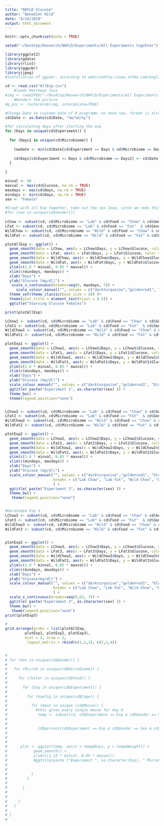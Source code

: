 ```yaml
---
title: "NAFLD Glucose"
author: "Benedikt Hild"
date: "8/24/2018"
output: html_document
---
```


```r
knitr::opts_chunk$set(echo = TRUE)

setwd("~/Desktop/Research/NAFLD/Experiments/All Experiments togehter")

library(ggplot2)
library(gdata)
library(rlist)
library(ggpubr)
library(jpeg)
#installation of ggpubr, according to websitehttp://www.sthda.com/english/articles/24-ggpubr-publication-ready-plots/81-ggplot2-easy-way-to-mix-multiple-graphs-on-the-same-page/

cd <- read.csv("AllExp.csv")
    #loads Matthews face
#img <- readJPEG("~/Desktop/Research/NAFLD/Experiments/All Experiments togehter/Matthew.jpg")  
    #Renders the picture
#g_pic <- rasterGrob(img, interpolate=TRUE)

#Change Date to custome date of R programm, no need now, format is already fine
cd$Date <- as.Date(cd$Date, "%m/%d/%y")

#for calculating days after starting the exp
for (Days in unique(cd$Experiment)) {
  
  for (Days2 in unique(cd$Microbiome)) {
    
    lowdate <- min(cd$Date[cd$Experiment == Days & cd$Microbiome == Days2])
  
    cd$Days[cd$Experiment == Days & cd$Microbiome == Days2] <- cd$Date[cd$Experiment == Days & cd$Microbiome == Days2] - lowdate
  }
  
}

minval <- 60
maxval <- max(cd$Glucose, na.rm = TRUE)
maxdays <- max(cd$Days, na.rm = TRUE)
mindays <- min(cd$Days, na.rm = TRUE)
sex <- "Female"

#Graph with all Exp together, take out the sex loop, since we redo this for males separately
#for (sex in unique(cd$Gender)){
    
LChow <- subset(cd, cd$Microbiome == "Lab" & cd$Food == "Chow" & cd$Gender == sex)
LFat <- subset(cd, cd$Microbiome == "Lab" & cd$Food == "Fat"  & cd$Gender == sex)
WildChow <- subset(cd, cd$Microbiome == "Wild" & cd$Food == "Chow" & cd$Gender == sex)
WildFat <- subset(cd, cd$Microbiome == "Wild" & cd$Food == "Fat" & cd$Gender == sex)

plotAllExp <- ggplot() +
  geom_smooth(data = LChow, aes(x = LChow$Days, y = LChow$Glucose, color = "Lab Chow")) +
  geom_smooth(data = LFat, aes(x = LFat$Days, y = LFat$Glucose, color = "Lab Fat")) +
  geom_smooth(data = WildChow, aes(x = WildChow$Days, y = WildChow$Glucose, color = "Wild Chow")) +
  geom_smooth(data = WildFat, aes(x = WildFat$Days, y = WildFat$Glucose, color = "Wild Fat")) +
  ylim(c(1.8 * minval, 0.85 * maxval)) +
  xlim(c(mindays, maxdays)) +
  xlab("Days") +
  ylab("Glucose [mg/dl]") +
   scale_x_continuous(breaks=seq(0, maxdays, 7)) +
     scale_colour_manual("", values = c("darkturquoise","goldenrod1", "blue3", "darkolivegreen4"), breaks = c("Lab Chow", "Lab Fat", "Wild Chow", "Wild Fat")) +
  theme_set(theme_classic(base_size = 20) )+
  theme(plot.title = element_text(hjust = 0.5)) +
  ggtitle("Starving Glucose Females")

print(plotAllExp)

LChow1 <- subset(cd, cd$Microbiome == "Lab" & cd$Food == "Chow" & cd$Gender == sex & cd$Experiment == 1)
LFat1 <- subset(cd, cd$Microbiome == "Lab" & cd$Food == "Fat"  & cd$Gender == sex & cd$Experiment == 1)
WildChow1 <- subset(cd, cd$Microbiome == "Wild" & cd$Food == "Chow" & cd$Gender == sex & cd$Experiment == 1)
WildFat1 <- subset(cd, cd$Microbiome == "Wild" & cd$Food == "Fat" & cd$Gender == sex & cd$Experiment == 1)

plotExp1 <- ggplot() +
  geom_smooth(data = LChow1, aes(x = LChow1$Days, y = LChow1$Glucose, color = "Lab Chow")) +
  geom_smooth(data = LFat1, aes(x = LFat1$Days, y = LFat1$Glucose, color = "Lab Fat")) +
  geom_smooth(data = WildChow1, aes(x = WildChow1$Days, y = WildChow1$Glucose, color = "Wild Chow")) +
  geom_smooth(data = WildFat1, aes(x = WildFat1$Days, y = WildFat1$Glucose, color = "Wild Fat")) +
  ylim(c(1.8 * minval, 0.85 * maxval)) +
  xlim(c(mindays, maxdays)) +
  xlab("Days") +
  ylab("Glucose (mg/dl)") +
  scale_colour_manual("", values = c("darkturquoise","goldenrod1", "blue3", "darkolivegreen4"), breaks = c("Lab Chow", "Lab Fat", "Wild Chow", "Wild Fat")) +
  ggtitle( paste("Experiment 1", as.character(sex) )) +
  theme_bw() +
  theme(legend.position="none")


LChow2 <- subset(cd, cd$Microbiome == "Lab" & cd$Food == "Chow" & cd$Gender == sex & cd$Experiment == 2)
LFat2 <- subset(cd, cd$Microbiome == "Lab" & cd$Food == "Fat"  & cd$Gender == sex & cd$Experiment == 2)
WildChow2 <- subset(cd, cd$Microbiome == "Wild" & cd$Food == "Chow" & cd$Gender == sex & cd$Experiment == 2)
WildFat2 <- subset(cd, cd$Microbiome == "Wild" & cd$Food == "Fat" & cd$Gender == sex & cd$Experiment == 2)

plotExp2 <- ggplot() +
  geom_smooth(data = LChow2, aes(x = LChow2$Days, y = LChow2$Glucose, color = "Lab Chow")) +
  geom_smooth(data = LFat2, aes(x = LFat2$Days, y = LFat2$Glucose, color = "Lab Fat")) +
  geom_smooth(data = WildChow2, aes(x = WildChow2$Days, y = WildChow2$Glucose, color = "Wild Chow")) +
  geom_smooth(data = WildFat2, aes(x = WildFat2$Days, y = WildFat2$Glucose, color = "Wild Fat")) +
  ylim(c(1.8 * minval, 0.85 * maxval)) +
  xlim(c(mindays, maxdays)) +
  xlab("Days") +
  ylab("Glucose (mg/dl)") +
  scale_colour_manual("", values = c("darkturquoise","goldenrod1", "blue3", "darkolivegreen4") ,
                      breaks = c("Lab Chow", "Lab Fat", "Wild Chow", "Wild Fat")
                      ) +
  ggtitle( paste("Experiment 2", as.character(sex) )) +
  theme_bw() +
   theme(legend.position="none") 


#Hardcoded Exp 3
LChow3 <- subset(cd, cd$Microbiome == "Lab" & cd$Food == "Chow" & cd$Gender == sex & cd$Experiment == 3)
LFat3 <- subset(cd, cd$Microbiome == "Lab" & cd$Food == "Fat"  & cd$Gender == sex & cd$Experiment == 3)
WildChow3 <- subset(cd, cd$Microbiome == "Wild" & cd$Food == "Chow" & cd$Gender == sex & cd$Experiment == 3)
WildFat3 <- subset(cd, cd$Microbiome == "Wild" & cd$Food == "Fat" & cd$Gender == sex & cd$Experiment == 3)


plotExp3 <- ggplot() +
  geom_smooth(data = LChow3, aes(x = LChow3$Days, y = LChow3$Glucose, color = "Lab Chow")) +
  geom_smooth(data = LFat3, aes(x = LFat3$Days, y = LFat3$Glucose, color = "Lab Fat")) +
  geom_smooth(data = WildChow3, aes(x = WildChow3$Days, y = WildChow3$Glucose, color = "Wild Chow")) +
  geom_smooth(data = WildFat3, aes(x = WildFat3$Days, y = WildFat3$Glucose, color = "Wild Fat")) +
  ylim(c(1.8 * minval, 0.85 * maxval)) +
  xlim(c(mindays, maxdays)) +
  xlab("Days") +
  ylab("Glucose(mg/dl)") +
  scale_colour_manual("", values = c("darkturquoise","goldenrod1", "blue3", "darkolivegreen4") ,
                      breaks = c("Lab Chow", "Lab Fat", "Wild Chow", "Wild Fat")
                      ) +
  scale_x_continuous(breaks=seq(0,63, 7)) +
  ggtitle( paste("Experiment 3", as.character(sex) )) +
  theme_bw() +
   theme(legend.position="none") 
print(plotExp3)

# 
grid.arrange(grobs = list(plotAllExp,
         plotExp1, plotExp2, plotExp3),
         ncol = 3, nrow = 2,
          layout_matrix = rbind(c(1,1,1), c(2,3,4))


# 
# for (Sex in unique(cd$Gender)) {
#   
#   for (Microb in unique(cd$Microbiome)) {
#     
#     for (futter in unique(cd$Food)) {
#       
#       for (Exp in unique(cd$Experiment)) {
#         
#         for (kaefig in unique(cd$Cage)) {
#           
#           for (maus in unique (cd$Mouse)) {
#             #this gives every single mouse for day 0
#              temp <- subset(cd, cd$Experiment == Exp & cd$Gender == Sex & cd$Microbiome == Microb & cd$Food == futter & cd$Cage == kaefig & cd$Mouse == maus)
#  
#              
#              cd$percent[cd$Experiment == Exp & cd$Gender == Sex & cd$Microbiome == Microb & cd$Food == futter & cd$Cage == kaefig & cd$Mouse == maus] <- temp$Weight/temp$Weight[temp$Days == 0]             #next we need to calculate the percentage of each consecutive day, so day0/day0, day7/day0 and so on
#              
#              
#                     
#      plot <- ggplot(temp, aes(x = temp$Days, y = temp$Weight)) +
#            geom_smooth() +
#            ylim(c(1.15 * minval, 0.85 * maxval)) 
#            #ggtitle(paste ("Experiment ", as.character(Exp), " Microbiome ", as.character(Microb), " Diet ", as.character(food)))
#          
#                
#           }
#         }
#         
#       }
#       
#       
#     }
#   }
#   
# }
#   
  


```
